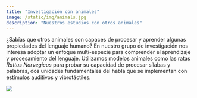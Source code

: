 ```yaml
---
title: "Investigación con animales"
image: /static/img/animals.jpg
description: "Nuestros estudios con otros animales"
---
```


::: textbox
¿Sabías que otros animales son capaces de procesar y aprender algunas propiedades del lenguaje humano? En nuestro grupo de investigación nos interesa adoptar un enfoque multi-especie para comprender el aprendizaje y procesamiento del lenguaje. Utilizamos modelos animales como las ratas *Rattus Norvegicus* para probar su capacidad de procesar sílabas y palabras, dos unidades fundamentales del habla que se implementan con estímulos auditivos y vibrotáctiles.
:::


![](/static/img/animals.jpg)